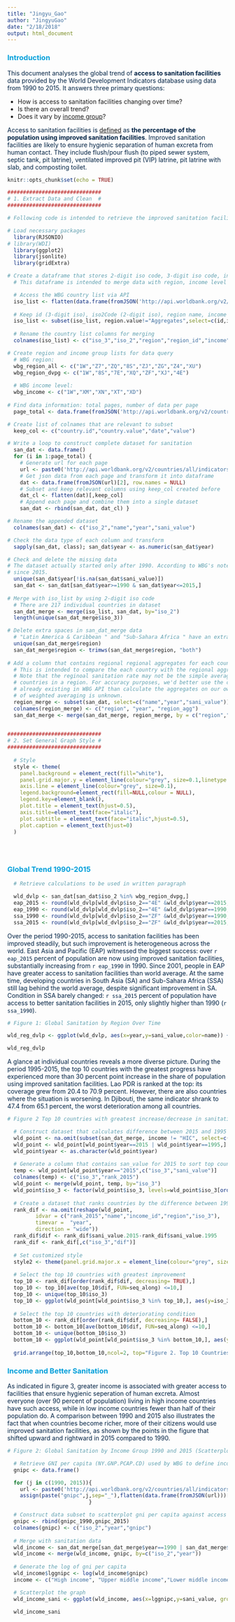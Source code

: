 ```yaml
---
title: "Jingyu_Gao"
author: "JingyuGao"
date: "2/18/2018"
output: html_document
---
```


### <span style="color:#009FDA">Introduction</span>

<span style="color:#002244">This document analyses the global trend of **access to sanitation facilities** data provided by the World Development Indicators database using data from 1990 to 2015. It answers three primary questions:</span>

* How is access to sanitation facilities changing over time?
* Is there an overall trend?
* Does it vary by [income group](https://datahelpdesk.worldbank.org/knowledgebase/articles/906519-world-bank-country-and-lending-groups)?

<span style="color:#002244">Access to sanitation facilities is [defined](https://data.worldbank.org/indicator/SH.STA.ACSN) as **the percentage of the population using improved sanitation facilities**. Improved sanitation facilities are likely to ensure hygienic separation of human excreta from human contact. They include flush/pour flush (to piped sewer system, septic tank, pit latrine), ventilated improved pit (VIP) latrine, pit latrine with slab, and composting toilet.</span>



```r
knitr::opts_chunk$set(echo = TRUE)
```



```r

##############################
# 1. Extract Data and Clean  #
##############################

# Following code is intended to retrieve the improved sanitation facilities (% of population with access) from the World Development Indicators database. It extracts data via WBG API data formatted in JSON, then unpacks the nested JSON web page data into the desired format for analysis.

# Load necessary packages
  library(RJSONIO)
# library(WDI)
  library(ggplot2)
  library(jsonlite)
  library(gridExtra)

# Create a dataframe that stores 2-digit iso code, 3-digit iso code, income level for each country
  # This dataframe is intended to merge data with region, income level as separate columns

  # Access the WBG country list via API  
  iso_list <- flatten(data.frame(fromJSON('http://api.worldbank.org/v2/countries?format=json&per_page=500')))
  
  # Keep id (3-digit iso), iso2Code (2-digit iso), region name, income level columns, and individual countries only
  iso_list <- subset(iso_list, region.value!="Aggregates",select=c(id,iso2Code,region.value,region.id, incomeLevel.id, incomeLevel.value))
  
  # Rename the country list columns for merging
  colnames(iso_list) <- c("iso_3","iso_2","region","region_id","income","income_id")

# Create region and income group lists for data query
  # WBG region:
  wbg_region_all <- c("1W","Z7","ZQ","8S","ZJ","ZG","Z4","XU")
  wbg_region_dvpg <- c("1W","8S","7E","XQ","ZF","XJ","4E")
  
  # WBG income level:
  wbg_income <- c("1W","XM","XN","XT","XD")
  
# Find data information: total pages, number of data per page
  page_total <- data.frame(fromJSON('http://api.worldbank.org/v2/countries/all/indicators/SH.STA.ACSN?format=json&date=1990:2015&per_page=500'))[[2]][1]

# Create list of colnames that are relevant to subset 
  keep_col <- c("country.id","country.value","date","value")

# Write a loop to construct complete dataset for sanitation
  san_dat <- data.frame()
  for (i in 1:page_total) {
    # Generate url for each page
    url <- paste0('http://api.worldbank.org/v2/countries/all/indicators/SH.STA.ACSN?format=json&date=1990:2015&per_page=500&page=',i)
    # Get json data from each page and transform it into dataframe
    dat <- data.frame(fromJSON(url)[2], row.names = NULL)
    # Subset and keep relevant columns using keep_col created before
    dat_cl <- flatten(dat)[,keep_col]
    # Append each page and combine them into a single dataset
    san_dat <- rbind(san_dat, dat_cl) }

# Rename the appended dataset
  colnames(san_dat) <- c("iso_2","name","year","sani_value")

# Check the data type of each column and transform
  sapply(san_dat, class); san_dat$year <- as.numeric(san_dat$year)

# Check and delete the missing data
# The dataset actually started only after 1990. According to WBG's note, updates for this data halted
# since 2015. 
  unique(san_dat$year[!is.na(san_dat$sani_value)])
  san_dat <- san_dat[san_dat$year>=1990 & san_dat$year<=2015,]
  
# Merge with iso_list by using 2-digit iso code
  # There are 217 individual countries in dataset
  san_dat_merge <- merge(iso_list, san_dat, by="iso_2")
  length(unique(san_dat_merge$iso_3))

# Delete extra spaces in san_dat_merge data
  # "Latin America & Caribbean " and "Sub-Sahara Africa " have an extra space at the right end 
  unique(san_dat_merge$region) 
  san_dat_merge$region <- trimws(san_dat_merge$region, "both")
  
# Add a column that contains regional regional aggregates for each country observation
  # This is intended to compare the each country with the regional aggregates
  # Note that the reginoal sanitation rate may not be the simple average of sanitation rate of all
  # countries in a region. For accuracy purposes, we'd better use the calculated regional aggregates
  # already existing in WBG API than calculate the aggregates on our own, given the actual methodology
  # of weighted averaging is unknown.
  region_merge <- subset(san_dat, select=c("name","year","sani_value"))
  colnames(region_merge) <- c("region", "year", "region_agg")
  san_dat_merge <- merge(san_dat_merge, region_merge, by = c("region","year"))

  
##############################
# 2. Set General Graph Style #
##############################
  
  # Style
  style <- theme(
    panel.background = element_rect(fill="white"),
    panel.grid.major.y = element_line(colour="grey", size=0.1,linetype = "dashed"),
    axis.line = element_line(colour="grey", size=0.1),
    legend.background=element_rect(fill=NULL,colour = NULL),
    legend.key=element_blank(),
    plot.title = element_text(hjust=0.5),
    axis.title=element_text(face="italic"),
    plot.subtitle = element_text(face="italic",hjust=0.5),
    plot.caption = element_text(hjust=0)
  )
  
  
  
```

### <span style="color:#009FDA">Global Trend 1990-2015</span>

``` r
  # Retrieve calculations to be used in written paragraph

  wld_dvlp <- san_dat[san_dat$iso_2 %in% wbg_region_dvpg,]
  eap_2015 <- round(wld_dvlp[wld_dvlp$iso_2=="4E" &wld_dvlp$year==2015,"sani_value"],2)
  eap_1990 <- round(wld_dvlp[wld_dvlp$iso_2=="4E" &wld_dvlp$year==1990,"sani_value"],2)
  ssa_1990 <- round(wld_dvlp[wld_dvlp$iso_2=="ZF" &wld_dvlp$year==1990,"sani_value"],2)
  ssa_2015 <- round(wld_dvlp[wld_dvlp$iso_2=="ZF" &wld_dvlp$year==2015,"sani_value"],2)
```

<span style="color:#002244">Over the period 1990-2015, access to sanitation facilities has been improved steadily, but such improvement is heterogeneous across the world. East Asia and Pacific (EAP) witnessed the biggest success: over `r eap_2015` percent of population are now using improved sanitation facilities, substantially increasing from `r eap_1990` in 1990. Since 2001, people in EAP have greater access to sanitation facilities than world average. At the same time, developing countries in South Asia (SA) and Sub-Sahara Africa (SSA) still lag behind the world average, despite significant improvement in SA. Condition in SSA barely changed: `r ssa_2015` percent of population have access to better sanitation facilities in 2015, only slightly higher than 1990 (`r ssa_1990`).</span>

```r

# Figure 1: Global Sanitation by Region Over Time

wld_reg_dvlp <- ggplot(wld_dvlp, aes(x=year,y=sani_value,color=name)) + geom_line(size=1.5) +style + scale_color_manual(name="Region",labels=c("EAP","ECA","LAC","MENA","SA","SSA","World"),values=c("#002244","#00A996","#006068","grey","#98252B","#EB1C2D","#009FDA")) + labs(title="Figure 1. Access to Sanitation Facilities",subtitle="(% of population using improved sanitation facilities)",x="Year",y=NULL, caption="Note: High income countries in these regions and North America are excluded.") + theme(legend.position="right") + annotate("text", x=1992, y=40, label="South Asia and Sub-Sahara Africa \nhave long lagged behind.", hjust=0)

wld_reg_dvlp

```


<span style="color:#002244">A glance at individual countries reveals a more diverse picture. During the period 1995-2015, the top 10 countries with the greatest progress have experienced more than 30 percent point increase in the share of population using improved sanitation facilities. Lao PDR is ranked at the top: its coverage grew from 20.4 to 70.9 percent. However, there are also countries where the situation is worsening. In Djibouti, the same indicator shrank to 47.4 from 65.1 percent, the worst deterioration among all countries.</span>


```r

# Figure 2 Top 10 countries with greatest increase/decrease in sanitation facilities

  # Construct dataset that calculates difference between 2015 and 1995
  wld_point <- na.omit(subset(san_dat_merge, income != "HIC", select=c("region","income_id","iso_3","name","year","sani_value")))
  wld_point <- wld_point[wld_point$year==2015 | wld_point$year==1995,]
  wld_point$year <- as.character(wld_point$year)
  
  # Generate a column that contains san_value for 2015 to sort top countries in the graph
  temp <- wld_point[wld_point$year=="2015",c("iso_3","sani_value")]
  colnames(temp) <- c("iso_3","rank_2015")
  wld_point <- merge(wld_point, temp, by="iso_3")
  wld_point$iso_3 <- factor(wld_point$iso_3, levels=wld_point$iso_3[order(wld_point$rank_2015)])
  
  # Create a dataset that ranks countries by the difference between 1995 and 2015
  rank_dif <- na.omit(reshape(wld_point,
         idvar = c("rank_2015","name","income_id","region","iso_3"),
         timevar =  "year",
         direction = "wide"))
  rank_dif$dif <- rank_dif$sani_value.2015-rank_dif$sani_value.1995
  rank_dif <- rank_dif[,c("iso_3","dif")]
  
  # Set customized style
  style2 <- theme(panel.grid.major.x = element_line(colour="grey", size=0.1,linetype = "dashed"))
  
  # Select the top 10 countries with greatest improvement
  top_10 <- rank_dif[order(rank_dif$dif, decreasing= TRUE),]
  top_10 <- top_10[ave(top_10$dif, FUN=seq_along) <=10,]
  top_10 <- unique(top_10$iso_3)
  top_10 <- ggplot(wld_point[wld_point$iso_3 %in% top_10,], aes(y=iso_3,x=sani_value,shape=year, colour=year)) + geom_point(size=6) + style + style2 + scale_shape_manual(name=NULL, values=c(1, 19)) + scale_color_manual(name=NULL, values=c("#002244", "#009FDA")) + labs(x="% of population \nusing improved sanitation facilities", y=NULL) + scale_x_continuous(breaks=seq(0,100,10)) + theme(legend.position="bottom") + annotate("segment", x = 24, y = "LAO", xend=67, yend="LAO",size=0.5 ,colour = "#002244", alpha=0.6, arrow=arrow())
  
  # Select the top 10 countries with deteriorating condition
  bottom_10 <- rank_dif[order(rank_dif$dif, decreasing= FALSE),]
  bottom_10 <- bottom_10[ave(bottom_10$dif, FUN=seq_along) <=10,]
  bottom_10 <- unique(bottom_10$iso_3)
  bottom_10 <- ggplot(wld_point[wld_point$iso_3 %in% bottom_10,], aes(y=iso_3,x=sani_value,shape=year, colour=year)) + geom_point(size=6) + style + style2 + scale_shape_manual(name=NULL, values=c(1, 19)) + scale_color_manual(name=NULL,values=c("#98252B", "#EB1C2D")) + labs(x="% of population \nusing improved sanitation facilities", y=NULL) + scale_x_continuous(breaks=seq(0,100,10)) + theme(legend.position="bottom") + annotate("segment", x = 62, y = "DJI", xend=51,yend="DJI",size=0.5 ,colour = "#98252B", alpha=0.6, arrow=arrow())
  
  grid.arrange(top_10,bottom_10,ncol=2, top="Figure 2. Top 10 Countries with Improving/Worsening \n Access to Improved Sanitation Facilities (1995-2015)")
```




### <span style="color:#009FDA">Income and Better Sanitation</span>
<span style="color:#002244">As indicated in figure 3, greater income is associated with greater access to facilities that ensure hygienic seperation of human excreta. Almost everyone (over 90 percent of population) living in high income countries have such access, while in low income countries fewer than half of their population do. A comparison between 1990 and 2015 also illustrates the fact that when countries become richer, more of their citizens would use improved sanitation facilities, as shown by the points in the figure that shifted upward and rightward in 2015 compared to 1990.</span>

```r

# Figure 2: Global Sanitation by Income Group 1990 and 2015 (Scatterplot)

  # Retrieve GNI per capita (NY.GNP.PCAP.CD) used by WBG to define income group
  gnipc <- data.frame()  

  for (j in c(1990, 2015)){
    url <- paste0('http://api.worldbank.org/v2/countries/all/indicators/NY.GNP.PCAP.CD?format=json&date=',j,'&per_page=500')
    assign(paste("gnipc",j,sep="_"),flatten(data.frame(fromJSON(url)))[,c("country.id","date","value")])
                          }

  # Construct data subset to scatterplot gni per capita against access to sanitation facilities 
  gnipc <- rbind(gnipc_1990,gnipc_2015)
  colnames(gnipc) <- c("iso_2","year","gnipc") 
  
  # Merge with sanitation data
  wld_income <- san_dat_merge[san_dat_merge$year==1990 | san_dat_merge$year==2015, c("iso_2","year","income_id","sani_value","name")]
  wld_income <- merge(wld_income, gnipc, by=c("iso_2","year"))
  
  # Generate the log of gni per capita
  wld_income$lggnipc <- log(wld_income$gnipc)
  income <- c("High income", "Upper middle income","Lower middle income","Low income")

  # Scatterplot the graph
  wld_income_sani <- ggplot(wld_income, aes(x=lggnipc,y=sani_value, group = year, color=income_id)) + geom_point(size=2, alpha=0.8) + facet_wrap(~ year, ncol=2) + style + labs(title="Figure 3. Income Level and Sanitation Facilities",subtitle="Comparison between 1990 and 2015",x="Log of GNI per capita",y="% of population using\nimproved sanitation facilities", caption="Note: GNI per capita (NY.GNP.PCAP.CD) is calculated by the World Bank \nGroup atlas method. Each spot represents a country. Color denotes the \nincome level using classification in 2015.") + theme(legend.position="right") + scale_color_manual(name="Income Level",limits=income,labels=income,values=c("#002244","#006068","#00A996","grey")) 

  wld_income_sani

```



